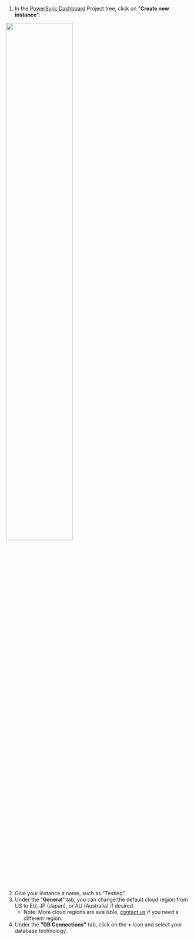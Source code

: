 1. In the [PowerSync Dashboard](/usage/tools/powersync-dashboard) Project tree, click on "**Create new instance**":

<Frame>
  <img src="/images/integration-2.png" width="60%" />
</Frame>

2. Give your instance a name, such as "Testing".
3. Under the "**General**" tab, you can change the default cloud region from US to EU, JP (Japan), or AU (Australia) if desired.
   * Note: More cloud regions are available, [contact us](/resources/contact-us) if you need a different region.
4. Under the **"DB Connections"** tab, click on the **+** icon and select your database technology.
